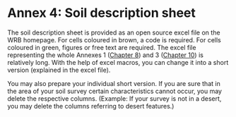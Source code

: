 # Annex 4: Soil description sheet {#sec-a4 .unnumbered}

The soil description sheet is provided as an open source excel file on the WRB homepage. For cells coloured in brown, a code is required. For cells coloured in green, figures or free text are required. The excel file representing the whole Annexes 1 ([Chapter 8](annex-01-field-guide.qmd)) and 3 ([Chapter 10](annex-03-horizon-layer-designations.qmd)) is relatively long. With the help of excel macros, you can change it into a short version (explained in the excel file).

You may also prepare your individual short version. If you are sure that in the area of your soil survey certain characteristics cannot occur, you may delete the respective columns. (Example: If your survey is not in a desert, you may delete the columns referring to desert features.)
